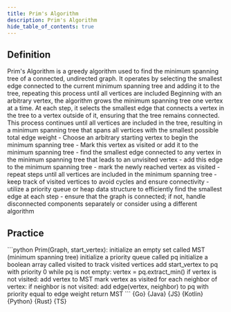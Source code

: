 ```yaml
---
title: Prim's Algorithm
description: Prim's Algorithm
hide_table_of_contents: true
---
```





## Definition

<Tabs>
  <TabItem value="definition" label="Definition">
    Prim's Algorithm is a greedy algorithm used to find the minimum spanning tree of a connected, undirected graph. It operates by selecting the smallest edge connected to the current minimum spanning tree and adding it to the tree, repeating this process until all vertices are included
  </TabItem>
  <TabItem value="how" label="Explanation">
    Beginning with an arbitrary vertex, the algorithm grows the minimum spanning tree one vertex at a time. At each step, it selects the smallest edge that connects a vertex in the tree to a vertex outside of it, ensuring that the tree remains connected. This process continues until all vertices are included in the tree, resulting in a minimum spanning tree that spans all vertices with the smallest possible total edge weight
  </TabItem>
  <TabItem value="guidance" label="Guidance">
    - Choose an arbitrary starting vertex to begin the minimum spanning tree
    - Mark this vertex as visited or add it to the minimum spanning tree
      - find the smallest edge connected to any vertex in the minimum spanning tree that leads to an unvisited vertex
      - add this edge to the minimum spanning tree
      - mark the newly reached vertex as visited
      - repeat steps until all vertices are included in the minimum spanning tree
  </TabItem>
  <TabItem value="tips" label="Tips">
    - keep track of visited vertices to avoid cycles and ensure connectivity
    - utilize a priority queue or heap data structure to efficiently find the smallest edge at each step
    - ensure that the graph is connected; if not, handle disconnected components separately or consider using a different algorithm
  </TabItem>
</Tabs>

## Practice

<Tabs>
  <TabItem value="practice" label="Practice">
    ```python
    Prim(Graph, start_vertex):
        initialize an empty set called MST (minimum spanning tree)
        initialize a priority queue called pq
        initialize a boolean array called visited to track visited vertices
        add start_vertex to pq with priority 0
        while pq is not empty:
            vertex = pq.extract_min()
            if vertex is not visited:
                add vertex to MST
                mark vertex as visited
                for each neighbor of vertex:
                    if neighbor is not visited:
                        add edge(vertex, neighbor) to pq with priority equal to edge weight
        return MST
    ```
  </TabItem>
  <TabItem value="solution" label="Solution">
    <Tabs queryString="code">
      <TabItem
        value="go"
        label=""
        attributes={{ title: "Go Lang", className: "code_lang go m" }}
      >
        <CodeBlock language="go">{Go}</CodeBlock>
      </TabItem>
      <TabItem
        value="java"
        label=""
        attributes={{ title: "Java", className: "code_lang java m" }}
      >
        <CodeBlock language="java">{Java}</CodeBlock>
      </TabItem>
      <TabItem
        value="js"
        label=""
        attributes={{ title: "JavaScript", className: "code_lang js m" }}
      >
        <CodeBlock language="js">{JS}</CodeBlock>
      </TabItem>
      <TabItem
        value="kotlin"
        label=""
        attributes={{ title: "Kotlin", className: "code_lang kotlin m" }}
      >
        <CodeBlock language="kotlin">{Kotlin}</CodeBlock>
      </TabItem>
      <TabItem
        value="python"
        label=""
        attributes={{ title: "Python", className: "code_lang python m" }}
      >
        <CodeBlock language="python">{Python}</CodeBlock>
      </TabItem>
      <TabItem
        value="rust"
        label=""
        attributes={{ title: "Rust", className: "code_lang rust m" }}
      >
        <CodeBlock language="rust">{Rust}</CodeBlock>
      </TabItem>
      <TabItem
        value="ts"
        label=""
        attributes={{ title: "TypeScript", className: "code_lang ts m" }}
      >
        <CodeBlock language="ts">{TS}</CodeBlock>
      </TabItem>
    </Tabs>
  </TabItem>
</Tabs>
